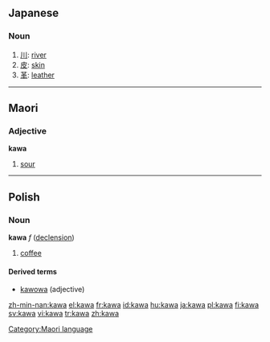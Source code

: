 ==Japanese==
===Noun===
{{ja-noun|r|hira=かわ}}

# [[川]]: [[river]]
# [[皮]]: [[skin]]
# [[革]]: [[leather]]


----

==Maori==
===Adjective===
'''kawa'''

# [[sour]]

[[Category:Maori language]]

----

==Polish==
===Noun===
'''kawa''' ''f'' ([[Wiktionary Appendix:Polish hard feminine noun declension|declension]])

# [[coffee]]

====Derived terms====
*[[kawowa]] (adjective)

[[zh-min-nan:kawa]]
[[el:kawa]]
[[fr:kawa]]
[[id:kawa]]
[[hu:kawa]]
[[ja:kawa]]
[[pl:kawa]]
[[fi:kawa]]
[[sv:kawa]]
[[vi:kawa]]
[[tr:kawa]]
[[zh:kawa]]